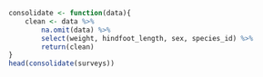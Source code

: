 
```r
consolidate <- function(data){
    clean <- data %>% 
        na.omit(data) %>% 
        select(weight, hindfoot_length, sex, species_id) %>% 
        return(clean)
}
head(consolidate(surveys))
```